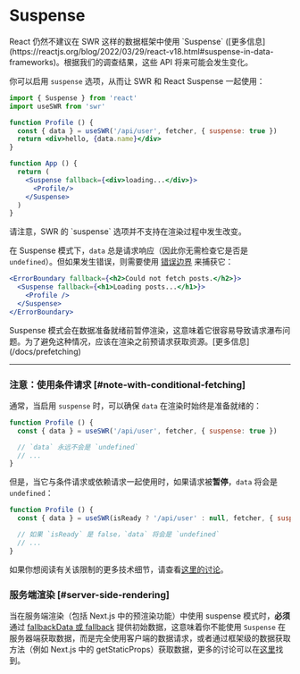 
# Suspense

<Callout emoji="🚨" type="error">
  React 仍然不建议在 SWR 这样的数据框架中使用 `Suspense` ([更多信息](https://reactjs.org/blog/2022/03/29/react-v18.html#suspense-in-data-frameworks)。根据我们的调查结果，这些 API 将来可能会发生变化。
</Callout>

你可以启用 `suspense` 选项，从而让 SWR 和 React Suspense 一起使用：

```jsx
import { Suspense } from 'react'
import useSWR from 'swr'

function Profile () {
  const { data } = useSWR('/api/user', fetcher, { suspense: true })
  return <div>hello, {data.name}</div>
}

function App () {
  return (
    <Suspense fallback={<div>loading...</div>}>
      <Profile/>
    </Suspense>
  )
}
```

<Callout>
  请注意，SWR 的 `suspense` 选项并不支持在渲染过程中发生改变。
</Callout>

在 Suspense 模式下，`data` 总是请求响应（因此你无需检查它是否是 `undefined`）。但如果发生错误，则需要使用 [错误边界](https://reactjs.org/docs/concurrent-mode-suspense.html#handling-errors) 来捕获它：

```jsx
<ErrorBoundary fallback={<h2>Could not fetch posts.</h2>}>
  <Suspense fallback={<h1>Loading posts...</h1>}>
    <Profile />
  </Suspense>
</ErrorBoundary>
```

<Callout>
Suspense 模式会在数据准备就绪前暂停渲染，这意味着它很容易导致请求瀑布问题。为了避免这种情况，应该在渲染之前预请求获取资源。[更多信息](/docs/prefetching)
</Callout>

---

### 注意：使用条件请求 [#note-with-conditional-fetching]

通常，当启用 `suspense` 时，可以确保 `data` 在渲染时始终是准备就绪的：

```jsx
function Profile () {
  const { data } = useSWR('/api/user', fetcher, { suspense: true })

  // `data` 永远不会是 `undefined`
  // ...
}
```

但是，当它与条件请求或依赖请求一起使用时，如果请求被**暂停**，`data` 将会是 `undefined`：

```jsx
function Profile () {
  const { data } = useSWR(isReady ? '/api/user' : null, fetcher, { suspense: true })

  // 如果 `isReady` 是 false，`data` 将会是 `undefined`
  // ...
}
```

如果你想阅读有关该限制的更多技术细节，请查看[这里的讨论](https://github.com/vercel/swr/pull/357#issuecomment-627089889)。

### 服务端渲染 [#server-side-rendering]

当在服务端渲染（包括 Next.js 中的预渲染功能）中使用 suspense 模式时，**必须**通过 [fallbackData 或 fallback](/docs/with-nextjs#pre-rendering-with-default-data) 提供初始数据，这意味着你不能使用 `Suspense` 在服务器端获取数据，而是完全使用客户端的数据请求，或者通过框架级的数据获取方法（例如 Next.js 中的 getStaticProps）获取数据，更多的讨论可以在[这里](https://github.com/vercel/swr/issues/1906)找到。